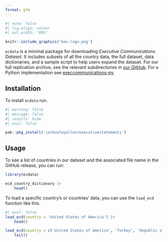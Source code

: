 ```yaml
---
format: gfm
---
```


```r
#| echo: false
#| fig-align: center
#| out.width: "80%"

knitr::include_graphics('hex-logo.png')

```


`ecdata` is a minimal package for downloading *Executive Communications Dataset*. It includes subsets of all the country data, the full dataset, data dictionaries, and a sample script to help users expand the dataset. For our full replication archive, see the relevant subdirectories in [our GitHub](https://github.com/joshuafayallen/executivestatements/tree/main/raw-data). For a Python implementation see [execcommunications-py](https://github.com/joshuafayallen/executivecommunications-py).

## Installation 

To install `ecdata` run.

```r
#| warning: false
#| message: false
#| results: hide 
#| eval: false

pak::pkg_install('joshuafayallen/executivestatements')

```

## Usage 

To see a list of countries in our dataset and the associated file name in the GitHub release, you can run: 

```r

library(ecdata)

ecd_country_dictionary |>
    head()

```

To load a specific country's or countries' data, you can use the `load_ecd` function like this. 

```r
#| eval: false
load_ecd(country = 'United States of America') |>
    head()

load_ecd(country = c('United States of America', 'Turkey', 'Republic of South Korea')) |>
    tail()

```



